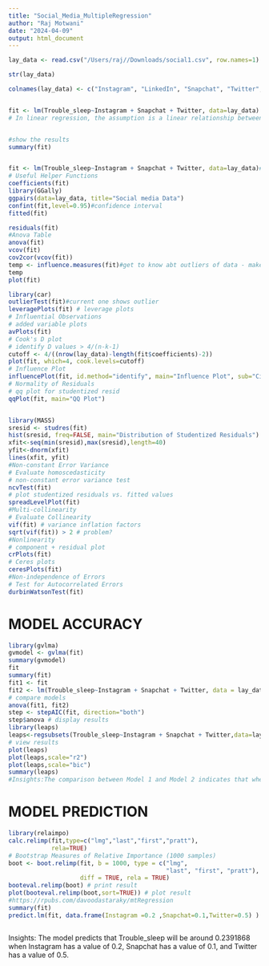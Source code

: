 ```yaml
---
title: "Social_Media_MultipleRegression"
author: "Raj Motwani"
date: "2024-04-09"
output: html_document
---
```


```r
lay_data <- read.csv("/Users/raj//Downloads/social1.csv", row.names=1)

str(lay_data)

colnames(lay_data) <- c("Instagram", "LinkedIn", "Snapchat", "Twitter", "Whatsapp", "Youtube", "OTT", "Reddit", "Trouble_sleep", "Mood", "Tired_morning")


fit <- lm(Trouble_sleep~Instagram + Snapchat + Twitter, data=lay_data) 
# In linear regression, the assumption is a linear relationship between variables. The model predicts the dependent variable (mpg) using several independent variables. Residuals are the differences between actual and predicted values. The median of these residuals gives the median error, showing how well the model predicts mpg across the dataset.


#show the results
summary(fit)


fit <- lm(Trouble_sleep~Instagram + Snapchat + Twitter, data=lay_data)#removed the values that were 0.05
# Useful Helper Functions
coefficients(fit)
library(GGally)
ggpairs(data=lay_data, title="Social media Data")
confint(fit,level=0.95)#confidence interval
fitted(fit)

residuals(fit)
#Anova Table
anova(fit)
vcov(fit)
cov2cor(vcov(fit))
temp <- influence.measures(fit)#get to know abt outliers of data - makes * at the end
temp
plot(fit)

library(car)
outlierTest(fit)#current one shows outlier 
leveragePlots(fit) # leverage plots
# Influential Observations
# added variable plots
avPlots(fit)
# Cook's D plot
# identify D values > 4/(n-k-1)
cutoff <- 4/((nrow(lay_data)-length(fit$coefficients)-2))
plot(fit, which=4, cook.levels=cutoff)
# Influence Plot
influencePlot(fit, id.method="identify", main="Influence Plot", sub="Circle size is proportial to Cook's Distance" )
# Normality of Residuals
# qq plot for studentized resid
qqPlot(fit, main="QQ Plot")


library(MASS)
sresid <- studres(fit)
hist(sresid, freq=FALSE, main="Distribution of Studentized Residuals")
xfit<-seq(min(sresid),max(sresid),length=40)
yfit<-dnorm(xfit)
lines(xfit, yfit)
#Non-constant Error Variance
# Evaluate homoscedasticity
# non-constant error variance test
ncvTest(fit)
# plot studentized residuals vs. fitted values
spreadLevelPlot(fit)
#Multi-collinearity
# Evaluate Collinearity
vif(fit) # variance inflation factors
sqrt(vif(fit)) > 2 # problem?
#Nonlinearity
# component + residual plot
crPlots(fit)
# Ceres plots
ceresPlots(fit)
#Non-independence of Errors
# Test for Autocorrelated Errors
durbinWatsonTest(fit)

```

# MODEL ACCURACY

```r
library(gvlma)
gvmodel <- gvlma(fit)
summary(gvmodel)
fit
summary(fit)
fit1 <- fit
fit2 <- lm(Trouble_sleep~Instagram + Snapchat + Twitter, data = lay_data)
# compare models
anova(fit1, fit2)
step <- stepAIC(fit, direction="both")
step$anova # display results
library(leaps)
leaps<-regsubsets(Trouble_sleep~Instagram + Snapchat + Twitter,data=lay_data,nbest=10)
# view results
plot(leaps)
plot(leaps,scale="r2")
plot(leaps,scale="bic")
summary(leaps)
#Insights:The comparison between Model 1 and Model 2 indicates that whether the variables Instagram, Snapchat, and Twitter are included or excluded, it doesn't significantly affect the model's capacity to account for the variability in Trouble_sleep.
```




# MODEL PREDICTION

```r
library(relaimpo)
calc.relimp(fit,type=c("lmg","last","first","pratt"),
            rela=TRUE)
# Bootstrap Measures of Relative Importance (1000 samples)
boot <- boot.relimp(fit, b = 1000, type = c("lmg",
                                            "last", "first", "pratt"), rank = TRUE,
                    diff = TRUE, rela = TRUE)
booteval.relimp(boot) # print result
plot(booteval.relimp(boot,sort=TRUE)) # plot result
#https://rpubs.com/davoodastaraky/mtRegression
summary(fit)
predict.lm(fit, data.frame(Instagram =0.2 ,Snapchat=0.1,Twitter=0.5) )



```
Insights:
The model predicts that Trouble_sleep will be around 0.2391868 when Instagram has a value of 0.2, Snapchat has a value of 0.1, and Twitter has a value of 0.5.


